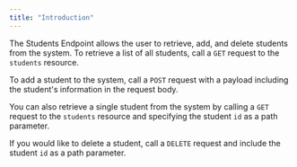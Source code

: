 ```yaml
---
title: "Introduction"
---
```


The Students Endpoint allows the user to retrieve, add, and delete students from the system. To retrieve a list of all students, call a `GET` request to the `students` resource. 

To add a student to the system, call a `POST` request with a payload including the student's information in the request body.

You can also retrieve a single student from the system by calling a `GET` request to the `students` resource and specifying the student `id` as a path parameter. 

If you would like to delete a student, call a `DELETE` request and include the student `id` as a path parameter.